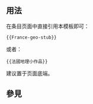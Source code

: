 <includeonly><!-- 在這裡加入模板的保護標識 --></includeonly><noinclude>{{template doc page viewed directly}}</noinclude>
<!-- 在本行下編輯模板說明 -->

== 用法 ==
在条目页面中直接引用本模板即可：
<pre>{{France-geo-stub}}
</pre>
或者：
<pre>{{法國地理小作品}}
</pre>
建议置于页面底端。


== 參見 ==

<includeonly>
<!-- 本行下加入模板的分類 -->

<!-- 本行下加入模板的跨語言鏈接 -->

</includeonly>